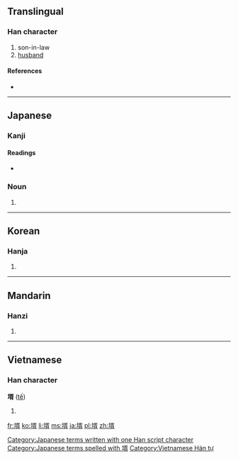 ==Translingual==

===Han character===
{{Han char|rn=33|rad=士|as=09|sn=12|four=|canj=土弓人月 (GNOB)}}

# son-in-law
# [[husband]]

====References====
* {{Han ref|kx=0243.170|dkj=05664|hdz=10469.040|uh=58FB|ud=22779}}

----

==Japanese==

===Kanji===
{{ja-kanji|grade=|rs=士09}}

====Readings====
* {{ja-readings|on=[[せい]] (sei)|kun=[[むこ]] (muko)}}

===Noun===
{{ja-noun|k|hira=むこ|rom=muko}} 

# {{alternative form of|婿|lang=ja}}

[[Category:Japanese terms written with one Han script character]]
[[Category:Japanese terms spelled with 壻]]
----

==Korean==

===Hanja===
{{ko-hanja|hangeul=서|rv=seo|mr=sŏ}}

# {{defn|lang=ko|sort=士09}}

----

==Mandarin==

===Hanzi===
{{cmn-hanzi|pin=[[xù]] ([[xu4]])|wg=hsü<sup>4</sup>}}

# {{defn|lang=cmn|sort=士09}}

----

==Vietnamese==

===Han character===
'''壻''' ([[tế]])

# {{defn|lang=vi}}

[[Category:Vietnamese Hán tự]]

[[fr:壻]]
[[ko:壻]]
[[li:壻]]
[[ms:壻]]
[[ja:壻]]
[[pl:壻]]
[[zh:壻]]